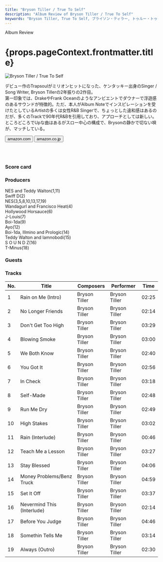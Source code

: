 ```yaml
---
title: "Bryson Tiller / True To Self"
description: "Album Review of Bryson Tiller / True To Self"
keywords: "Bryson Tiller, True To Self, ブライソン・ティラー, トゥルー・トゥー・セルフ"
---
```





<p className="largeP">Album Review</p>
<h1 className="h1--no--margin">{props.pageContext.frontmatter.title}</h1>

<Row  className="image-card-group">
	<Column colMd={3} colLg={4} noGutterMdLeft="">
       <ImageCard>

![Bryson Tiller / True To Self](../../images/cd/brysontiller1L.jpg)

</ImageCard>
	</Column>
	<Column colMd={8} colLg={8} noGutterMdLeft="">
	<p>
	デビュー作のTrapsoulがミリオンヒットになった、ケンタッキー出身のSinger / Song Writer, Bryson Tillerの2年振りの2作目。
	<br/>第一印象では、DrakeやFrank Oceanのようなアンビエントでダウナーで浮遊感のあるサウンドが特徴的。ただ、本人がAlbum Noteでインスピレーションを受けたとしているArtistの多くは女性R&B Singerで、ちょっとした違和感はあるのだが、多くのTrackで90年代R&Bを引用しており、アプローチとしては新しい。
	<br/>ところどころでUpな曲はあるがスロー中心の構成で、Brysonの静かで切ない唄が、マッチしている。
	</p>
	<div>
	  <Button className="button-right-mergin"  href="https://amzn.to/2EpKKdB" renderIcon={ArrowUpRight} size='sm' kind='primary'>
      amazon.com
    </Button>
    <Button className="button-right-mergin"  href="https://amzn.to/3hNh88s" renderIcon={ArrowUpRight} size='sm' kind='secondary'>
      amazon.co.jp
    </Button>
	</div>
	<a href="https://geo.music.apple.com/jp/album/true-to-self/1233821036?mt=1&app=music&ls=1&at=11lcug" style="display:inline-block;overflow:hidden;background:url(https://linkmaker.itunes.apple.com/ja-jp/lockup.svg?releaseDate=2017-05-26&kind=album&bubble=apple_music&style=mono-black) no-repeat;width:180px;height:45px;"></a>
	<a href="https://geo.music.apple.com/jp/album/true-to-self/1233821036?app=itunes&at=11lcug" style="display:inline-block;overflow:hidden;background:url(https://linkmaker.itunes.apple.com/ja-jp/badge-lrg.svg?releaseDate=2017-05-26&kind=album&bubble=itunes_music) no-repeat;width:140px;height:45px;"></a>
	</Column>
</Row>
<Row >
	<Column colMd={4} colLg={4} noGutterMdLeft="">
<div>
  <h3>Score card</h3>
	<SliderJS1 value="5" />
  <SliderJS2 value="1" />
	<SliderJS3 value="2" />
  <SliderJS4 value="8" />
</div>
</Column>
<Column colMd={8} colLg={8} noGutterMdLeft="">
<div>
<h3>Producers</h3>
<p>
	NES and Teddy Walton(1,11)
	<br/>Swiff D(2)
	<br/>NES(3,5,8,10,13,17,19)
	<br/>Wandagurl and Francisco Heat(4)
	<br/>Hollywood Horsauce(6)
	<br/>J-Louis(7)
	<br/>Boi-1da(9)
	<br/>Ayo(12)
	<br/>Boi-1da, Illmino and Prologic(14)
	<br/>Teddy Walton and Iamnobodi(15)
	<br/>S O U N D Z(16)
	<br/>T-Minus(18)
</p>
<h3>Guests</h3>
<p>
</p>
</div>
</Column>
</Row>

<h3>Tracks</h3>

| No. | Title                      | Composers     | Performer     | Time  |
| --- | -------------------------- | ------------- | ------------- | ----- |
| 1   | Rain on Me (Intro)         | Bryson Tiller | Bryson Tiller | 02:25 |
| 2   | No Longer Friends          | Bryson Tiller | Bryson Tiller | 02:14 |
| 3   | Don't Get Too High         | Bryson Tiller | Bryson Tiller | 03:29 |
| 4   | Blowing Smoke              | Bryson Tiller | Bryson Tiller | 03:00 |
| 5   | We Both Know               | Bryson Tiller | Bryson Tiller | 02:40 |
| 6   | You Got It                 | Bryson Tiller | Bryson Tiller | 02:56 |
| 7   | In Check                   | Bryson Tiller | Bryson Tiller | 03:18 |
| 8   | Self-Made                  | Bryson Tiller | Bryson Tiller | 02:48 |
| 9   | Run Me Dry                 | Bryson Tiller | Bryson Tiller | 02:49 |
| 10  | High Stakes                | Bryson Tiller | Bryson Tiller | 03:02 |
| 11  | Rain (Interlude)           | Bryson Tiller | Bryson Tiller | 00:46 |
| 12  | Teach Me a Lesson          | Bryson Tiller | Bryson Tiller | 03:27 |
| 13  | Stay Blessed               | Bryson Tiller | Bryson Tiller | 04:06 |
| 14  | Money Problems/Benz Truck  | Bryson Tiller | Bryson Tiller | 04:59 |
| 15  | Set It Off                 | Bryson Tiller | Bryson Tiller | 03:37 |
| 16  | Nevermind This (Interlude) | Bryson Tiller | Bryson Tiller | 02:14 |
| 17  | Before You Judge           | Bryson Tiller | Bryson Tiller | 04:46 |
| 18  | Somethin Tells Me          | Bryson Tiller | Bryson Tiller | 03:14 |
| 19  | Always (Outro)             | Bryson Tiller | Bryson Tiller | 02:30 |
